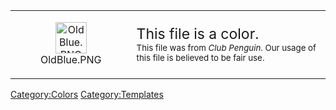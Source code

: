 <center>
{| width="50%" align="center" style="background: #2E64FE; border: darkblue 3px solid; {{roundy|20px}}"
|- align="center"
| width="40px" height="20px" align="center" style="background: clear; border: clear 3px solid; {{roundy|150px}}" | [[File:OldBlue.PNG|50px|link=]]
|<big><big><span style="color: ;">This file is a color.</span></big></big><br><small><span style="color: ;">This file was from ''Club Penguin''. Our usage of this file is believed to be fair use.</span></small>
|}</center>

<includeonly>[[Category:Colors]]</includeonly>
<noinclude>[[Category:Templates]]</noinclude>
